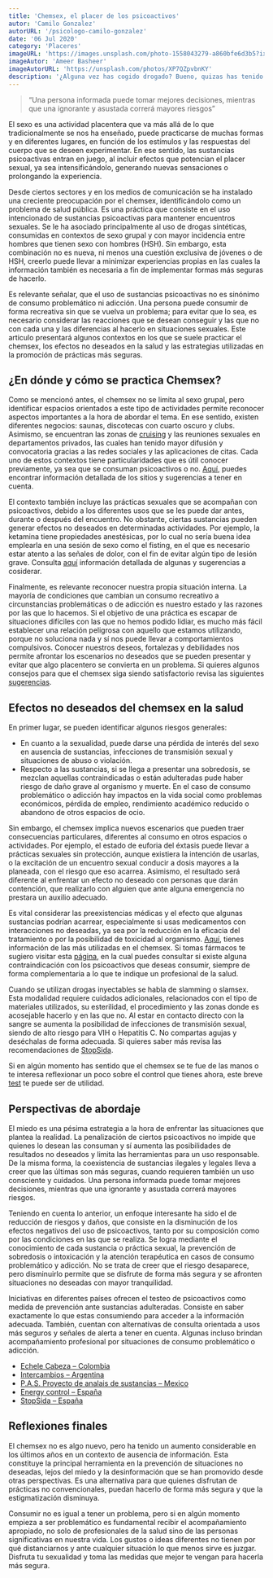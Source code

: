 ```yaml
---
title: 'Chemsex, el placer de los psicoactivos'
autor: 'Camilo Gonzalez'
autorURL: '/psicologo-camilo-gonzalez'
date: '06 Jul 2020'
category: 'Placeres'
imageURL: 'https://images.unsplash.com/photo-1558043279-a860bfe6d3b5?ixlib=rb-1.2.1&ixid=MnwxMjA3fDB8MHxwaG90by1wYWdlfHx8fGVufDB8fHx8&auto=format&fit=crop&w=334&q=80'
imageAutor: 'Ameer Basheer'
imageAutorURL: 'https://unsplash.com/photos/XP7QZpvbnKY'
description: '¿Alguna vez has cogido drogado? Bueno, quizas has tenido chemsex sin saber de qué va y aqui te lo contaré algunos datos para tener en cuenta'
---
```


> “Una persona informada puede tomar mejores decisiones, mientras que una ignorante y asustada correrá mayores riesgos”

El sexo es una actividad placentera que va más allá de lo que tradicionalmente se nos ha enseñado, puede practicarse de muchas formas y en diferentes lugares, en función de los estímulos y las respuestas del cuerpo que se deseen experimentar. En ese sentido, las sustancias psicoactivas entran en juego, al incluir efectos que potencian el placer sexual, ya sea intensificándolo, generando nuevas sensaciones o prolongando la experiencia.

Desde ciertos sectores y en los medios de comunicación se ha instalado una creciente preocupación por el chemsex, identificándolo como un problema de salud pública. Es una práctica que consiste en el uso intencionado de sustancias psicoactivas para mantener encuentros sexuales. Se le ha asociado principalmente al uso de drogas sintéticas, consumidas en contextos de sexo grupal y con mayor incidencia entre hombres que tienen sexo con hombres (HSH). Sin embargo, esta combinación no es nueva, ni menos una cuestión exclusiva de jóvenes o de HSH, creerlo puede llevar a minimizar experiencias propias en las cuales la información también es necesaria a fin de implementar formas más seguras de hacerlo.

Es relevante señalar, que el uso de sustancias psicoactivas no es sinónimo de consumo problemático ni adicción. Una persona puede consumir de forma recreativa sin que se vuelva un problema; para evitar que lo sea, es necesario considerar las reacciones que se desean conseguir y las que no con cada una y las diferencias al hacerlo en situaciones sexuales. Este articulo presentará algunos contextos en los que se suele practicar el chemsex, los efectos no deseados en la salud y las estrategias utilizadas en la promoción de prácticas más seguras.

## ¿En dónde y cómo se practica Chemsex?

Como se mencionó antes, el chemsex no se limita al sexo grupal, pero identificar espacios orientados a este tipo de actividades permite reconocer aspectos importantes a la hora de abordar el tema. En ese sentido, existen diferentes negocios: saunas, discotecas con cuarto oscuro y clubs. Asimismo, se encuentran las zonas de <a href="https://www.murocincelado.com/cruising" target="_blank">cruising</a> y las reuniones sexuales en departamentos privados, las cuales han tenido mayor difusión y convocatoria gracias a las redes sociales y las aplicaciones de citas. Cada uno de estos contextos tiene particularidades que es útil conocer previamente, ya sea que se consuman psicoactivos o no. <a href="https://www.chem-safe.org/donde/" target="_blank">Aquí</a>, puedes encontrar información detallada de los sitios y sugerencias a tener en cuenta.

<ImageCaption
  src="https://images.unsplash.com/photo-1608272667943-cbf5ee73c0fa?ixid=MnwxMjA3fDB8MHxwaG90by1wYWdlfHx8fGVufDB8fHx8&ixlib=rb-1.2.1&auto=format&fit=crop&w=750&q=80"
  alt="drugs"
  href="https://unsplash.com/photos/bAk6aJSIohU"
  text="Foto de Mishal Ibrahim"
/>

El contexto también incluye las prácticas sexuales que se acompañan con psicoactivos, debido a los diferentes usos que se les puede dar antes, durante o después del encuentro. No obstante, ciertas sustancias pueden generar efectos no deseados en determinadas actividades. Por ejemplo, la ketamina tiene propiedades anestésicas, por lo cual no sería buena idea emplearla en una sesión de sexo como el fisting, en el que es necesario estar atento a las señales de dolor, con el fin de evitar algún tipo de lesión grave. Consulta <a href="https://www.chem-safe.org/como/" target="_blank">aquí</a> información detallada de algunas y sugerencias a cosiderar.

Finalmente, es relevante reconocer nuestra propia situación interna. La mayoría de condiciones que cambian un consumo recreativo a circunstancias problemáticas o de adicción es nuestro estado y las razones por las que lo hacemos. Si el objetivo de una práctica es escapar de situaciones difíciles con las que no hemos podido lidiar, es mucho más fácil establecer una relación peligrosa con aquello que estamos utilizando, porque no soluciona nada y sí nos puede llevar a comportamientos compulsivos. Conocer nuestros deseos, fortalezas y debilidades nos permite afrontar los escenarios no deseados que se pueden presentar y evitar que algo placentero se convierta en un problema. Si quieres algunos consejos para que el chemsex siga siendo satisfactorio revisa las siguientes <a href="https://www.chem-safe.org/quien/consejos-para-el-uso-y-el-disfrute/" target="_blank">sugerencias</a>.

## Efectos no deseados del chemsex en la salud

En primer lugar, se pueden identificar algunos riesgos generales:

- En cuanto a la sexualidad, puede darse una pérdida de interés del sexo en ausencia de sustancias, infecciones de transmisión sexual y situaciones de abuso o violación.
- Respecto a las sustancias, si se llega a presentar una sobredosis, se mezclan aquellas contraindicadas o están adulteradas pude haber riesgo de daño grave al organismo y muerte. En el caso de consumo problemático o adicción hay impactos en la vida social como problemas económicos, pérdida de empleo, rendimiento académico reducido o abandono de otros espacios de ocio.

Sin embargo, el chemsex implica nuevos escenarios que pueden traer consecuencias particulares, diferentes al consumo en otros espacios o actividades. Por ejemplo, el estado de euforia del éxtasis puede llevar a prácticas sexuales sin protección, aunque existiera la intención de usarlas, o la excitación de un encuentro sexual conducir a dosis mayores a la planeada, con el riesgo que eso acarrea. Asimismo, el resultado será diferente al enfrentar un efecto no deseado con personas que darán contención, que realizarlo con alguien que ante alguna emergencia no prestara un auxilio adecuado.

Es vital considerar las preexistencias médicas y el efecto que algunas sustancias podrían acarrear, especialmente si usas medicamentos con interacciones no deseadas, ya sea por la reducción en la eficacia del tratamiento o por la posibilidad de toxicidad al organismo. <a href="https://www.chem-safe.org/que/" target="_blank">Aquí</a>, tienes información de las más utilizadas en el chemsex. Si tomas fármacos te sugiero visitar esta <a href="https://www.drugs.com/" target="_blank">página</a>, en la cual puedes consultar si existe alguna contraindicación con los psicoactivos que deseas consumir, siempre de forma complementaria a lo que te indique un profesional de la salud.

<ImageCaption
  src="https://images.unsplash.com/photo-1505840369380-d1a2c04d0dd6?ixlib=rb-1.2.1&ixid=MnwxMjA3fDB8MHxwaG90by1wYWdlfHx8fGVufDB8fHx8&auto=format&fit=crop&w=750&q=80"
  alt="cuerpo"
  href="https://unsplash.com/photos/9k9e6GQdDRw"
  text="Foto de Jason Schjerven"
/>

Cuando se utilizan drogas inyectables se habla de slamming o slamsex. Esta modalidad requiere cuidados adicionales, relacionados con el tipo de materiales utilizados, su esterilidad, el procedimiento y las zonas donde es acosejable hacerlo y en las que no. Al estar en contacto directo con la sangre se aumenta la posibilidad de infecciones de transmisión sexual, siendo de alto riesgo para VIH o Hepatitis C. No compartas agujas y deséchalas de forma adecuada. Si quieres saber más revisa las recomendaciones de <a href="https://chemsex.info/slamming/" target="_blank">StopSida</a>.

Si en algún momento has sentido que el chemsex se te fue de las manos o te interesa reflexionar un poco sobre el control que tienes ahora, este breve <a href="https://chemsex.info/me-estoy-pasando/" target="_blank">test</a> te puede ser de utilidad.

## Perspectivas de abordaje

El miedo es una pésima estrategia a la hora de enfrentar las situaciones que plantea la realidad. La penalización de ciertos psicoactivos no impide que quienes lo desean las consuman y sí aumenta las posibilidades de resultados no deseados y limita las herramientas para un uso responsable. De la misma forma, la coexistencia de sustancias ilegales y legales lleva a creer que las últimas son más seguras, cuando requieren también un uso consciente y cuidados. Una persona informada puede tomar mejores decisiones, mientras que una ignorante y asustada correrá mayores riesgos.

Teniendo en cuenta lo anterior, un enfoque interesante ha sido el de reducción de riesgos y daños, que consiste en la disminución de los efectos negativos del uso de psicoactivos, tanto por su composición como por las condiciones en las que se realiza. Se logra mediante el conocimiento de cada sustancia o práctica sexual, la prevención de sobredosis o intoxicación y la atención terapéutica en casos de consumo problemático y adicción. No se trata de creer que el riesgo desaparece, pero disminuirlo permite que se disfrute de forma más segura y se afronten situaciones no deseadas con mayor tranquilidad.

<ImageCaption
  src="https://images.unsplash.com/photo-1542107362-914757b935e1?ixlib=rb-1.2.1&ixid=MnwxMjA3fDB8MHxwaG90by1wYWdlfHx8fGVufDB8fHx8&auto=format&fit=crop&w=750&q=80"
  alt="mujeres_pensativas"
  href="https://unsplash.com/photos/LyW7pqsP81k"
  text="Foto de Olesya Yemets"
/>

Iniciativas en diferentes países ofrecen el testeo de psicoactivos como medida de prevención ante sustancias adulteradas. Consiste en saber exactamente lo que estas consumiendo para acceder a la información adecuada. También, cuentan con alternativas de consulta orientada a usos más seguros y señales de alerta a tener en cuenta. Algunas incluso brindan acompañamiento profesional por situaciones de consumo problemático o adicción.

- <a href="https://www.echelecabeza.com/" target="_blank">
    Echele Cabeza – Colombia
  </a>
- <a href="https://intercambios.org.ar/" target="_blank">
    Intercambios – Argentina
  </a>
- <a href="https://www.facebook.com/analizatusustancia/" target="_blank">
    P.A.S. Proyecto de analais de sustancias – Mexico
  </a>
- <a href="https://energycontrol.org/" target="_blank">
    Energy control – España
  </a>
- <a href="https://chemsex.info/" target="_blank">
    StopSida – España
  </a>

## Reflexiones finales

El chemsex no es algo nuevo, pero ha tenido un aumento considerable en los últimos años en un contexto de ausencia de información. Esta constituye la principal herramienta en la prevención de situaciones no deseadas, lejos del miedo y la desinformación que se han promovido desde otras perspectivas. Es una alternativa para que quienes disfrutan de prácticas no convencionales, puedan hacerlo de forma más segura y que la estigmatización disminuya.

Consumir no es igual a tener un problema, pero si en algún momento empieza a ser problemático es fundamental recibir el acompañamiento apropiado, no solo de profesionales de la salud sino de las personas significativas en nuestra vida. Los gustos o ideas diferentes no tienen por qué distanciarnos y ante cualquier situación lo que menos sirve es juzgar. Disfruta tu sexualidad y toma las medidas que mejor te vengan para hacerla más segura.
